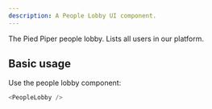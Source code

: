 ```yaml
---
description: A People Lobby UI component.
---
```


The Pied Piper people lobby. Lists all users in our platform.

## Basic usage

Use the people lobby component:

```js
<PeopleLobby />
```

